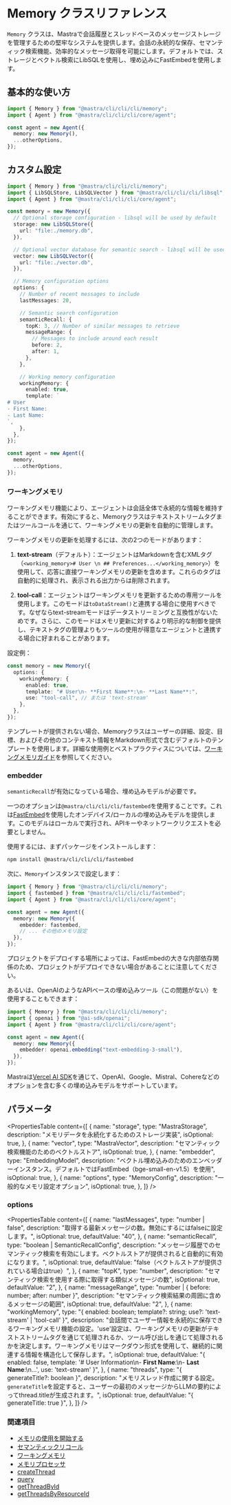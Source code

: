 # Memory クラスリファレンス

`Memory` クラスは、Mastraで会話履歴とスレッドベースのメッセージストレージを管理するための堅牢なシステムを提供します。会話の永続的な保存、セマンティック検索機能、効率的なメッセージ取得を可能にします。デフォルトでは、ストレージとベクトル検索にLibSQLを使用し、埋め込みにFastEmbedを使用します。

## 基本的な使い方

```typescript copy showLineNumbers
import { Memory } from "@mastra/cli/cli/cli/memory";
import { Agent } from "@mastra/cli/cli/cli/core/agent";

const agent = new Agent({
  memory: new Memory(),
  ...otherOptions,
});
```

## カスタム設定

```typescript copy showLineNumbers
import { Memory } from "@mastra/cli/cli/cli/memory";
import { LibSQLStore, LibSQLVector } from "@mastra/cli/cli/cli/libsql";
import { Agent } from "@mastra/cli/cli/cli/core/agent";

const memory = new Memory({
  // Optional storage configuration - libsql will be used by default
  storage: new LibSQLStore({
    url: "file:./memory.db",
  }),

  // Optional vector database for semantic search - libsql will be used by default
  vector: new LibSQLVector({
    url: "file:./vector.db",
  }),

  // Memory configuration options
  options: {
    // Number of recent messages to include
    lastMessages: 20,

    // Semantic search configuration
    semanticRecall: {
      topK: 3, // Number of similar messages to retrieve
      messageRange: {
        // Messages to include around each result
        before: 2,
        after: 1,
      },
    },

    // Working memory configuration
    workingMemory: {
      enabled: true,
      template: `
# User
- First Name:
- Last Name:
`,
    },
  },
});

const agent = new Agent({
  memory,
  ...otherOptions,
});
```

### ワーキングメモリ

ワーキングメモリ機能により、エージェントは会話全体で永続的な情報を維持することができます。有効にすると、Memoryクラスはテキストストリームタグまたはツールコールを通じて、ワーキングメモリの更新を自動的に管理します。

ワーキングメモリの更新を処理するには、次の2つのモードがあります：

1. **text-stream**（デフォルト）：エージェントはMarkdownを含むXMLタグ（`<working_memory># User \n ## Preferences...</working_memory>`）を使用して、応答に直接ワーキングメモリの更新を含めます。これらのタグは自動的に処理され、表示される出力からは削除されます。

2. **tool-call**：エージェントはワーキングメモリを更新するための専用ツールを使用します。このモードは`toDataStream()`と連携する場合に使用すべきです。なぜならtext-streamモードはデータストリーミングと互換性がないためです。さらに、このモードはメモリ更新に対するより明示的な制御を提供し、テキストタグの管理よりもツールの使用が得意なエージェントと連携する場合に好まれることがあります。

設定例：

```typescript copy showLineNumbers
const memory = new Memory({
  options: {
    workingMemory: {
      enabled: true,
      template: "# User\n- **First Name**:\n- **Last Name**:",
      use: "tool-call", // または 'text-stream'
    },
  },
});
```

テンプレートが提供されない場合、Memoryクラスはユーザーの詳細、設定、目標、およびその他のコンテキスト情報をMarkdown形式で含むデフォルトのテンプレートを使用します。詳細な使用例とベストプラクティスについては、[ワーキングメモリガイド](/docs/memory/working-memory.mdx#designing-effective-templates)を参照してください。

### embedder

`semanticRecall`が有効になっている場合、埋め込みモデルが必要です。

一つのオプションは`@mastra/cli/cli/cli/fastembed`を使用することです。これは[FastEmbed](https://github.com/Anush008/fastembed-js)を使用したオンデバイス/ローカルの埋め込みモデルを提供します。このモデルはローカルで実行され、APIキーやネットワークリクエストを必要としません。

使用するには、まずパッケージをインストールします：

```bash npm2yarn copy
npm install @mastra/cli/cli/cli/fastembed
```

次に、`Memory`インスタンスで設定します：

```typescript {2,7}
import { Memory } from "@mastra/cli/cli/cli/memory";
import { fastembed } from "@mastra/cli/cli/cli/fastembed";
import { Agent } from "@mastra/cli/cli/cli/core/agent";

const agent = new Agent({
  memory: new Memory({
    embedder: fastembed,
    // ... その他のメモリ設定
  }),
});
```

プロジェクトをデプロイする場所によっては、FastEmbedの大きな内部依存関係のため、プロジェクトがデプロイできない場合があることに注意してください。

あるいは、OpenAIのようなAPIベースの埋め込みツール（この問題がない）を使用することもできます：

```typescript {2,7}
import { Memory } from "@mastra/cli/cli/cli/memory";
import { openai } from "@ai-sdk/openai";
import { Agent } from "@mastra/cli/cli/cli/core/agent";

const agent = new Agent({
  memory: new Memory({
    embedder: openai.embedding("text-embedding-3-small"),
  }),
});
```

Mastraは[Vercel AI SDK](https://sdk.vercel.ai/docs/ai-sdk-core/embeddings)を通じて、OpenAI、Google、Mistral、Cohereなどのオプションを含む多くの埋め込みモデルをサポートしています。

## パラメータ

<PropertiesTable
  content={[
    {
      name: "storage",
      type: "MastraStorage",
      description: "メモリデータを永続化するためのストレージ実装",
      isOptional: true,
    },
    {
      name: "vector",
      type: "MastraVector",
      description: "セマンティック検索機能のためのベクトルストア",
      isOptional: true,
    },
    {
      name: "embedder",
      type: "EmbeddingModel",
      description:
        "ベクトル埋め込みのためのエンベッダーインスタンス。デフォルトではFastEmbed（bge-small-en-v1.5）を使用",
      isOptional: true,
    },
    {
      name: "options",
      type: "MemoryConfig",
      description: "一般的なメモリ設定オプション",
      isOptional: true,
    },
  ]}
/>

### options

<PropertiesTable
  content={[
    {
      name: "lastMessages",
      type: "number | false",
      description:
        "取得する最新メッセージの数。無効にするにはfalseに設定します。",
      isOptional: true,
      defaultValue: "40",
    },
    {
      name: "semanticRecall",
      type: "boolean | SemanticRecallConfig",
      description:
        "メッセージ履歴でのセマンティック検索を有効にします。ベクトルストアが提供されると自動的に有効になります。",
      isOptional: true,
      defaultValue: "false（ベクトルストアが提供されている場合はtrue）",
    },
    {
      name: "topK",
      type: "number",
      description: "セマンティック検索を使用する際に取得する類似メッセージの数",
      isOptional: true,
      defaultValue: "2",
    },
    {
      name: "messageRange",
      type: "number | { before: number; after: number }",
      description: "セマンティック検索結果の周囲に含めるメッセージの範囲",
      isOptional: true,
      defaultValue: "2",
    },
    {
      name: "workingMemory",
      type: "{ enabled: boolean; template?: string; use?: 'text-stream' | 'tool-call' }",
      description:
        "会話間でユーザー情報を永続的に保存できるワーキングメモリ機能の設定。'use'設定は、ワーキングメモリの更新がテキストストリームタグを通じて処理されるか、ツール呼び出しを通じて処理されるかを決定します。ワーキングメモリはマークダウン形式を使用して、継続的に関連する情報を構造化して保存します。",
      isOptional: true,
      defaultValue:
        "{ enabled: false, template: '# User Information\\n- **First Name**:\\n- **Last Name**:\\n...', use: 'text-stream' }",
    },
    {
      name: "threads",
      type: "{ generateTitle?: boolean }",
      description:
        "メモリスレッド作成に関する設定。`generateTitle`を設定すると、ユーザーの最初のメッセージからLLMの要約によってthread.titleが生成されます。",
      isOptional: true,
      defaultValue: "{ generateTitle: true }",
    },
  ]}
/>

### 関連項目

- [メモリの使用を開始する](/docs/memory/overview.mdx)
- [セマンティックリコール](/docs/memory/semantic-recall.mdx)
- [ワーキングメモリ](/docs/memory/working-memory.mdx)
- [メモリプロセッサ](/docs/memory/memory-processors.mdx)
- [createThread](/reference/memory/createThread.mdx)
- [query](/reference/memory/query.mdx)
- [getThreadById](/reference/memory/getThreadById.mdx)
- [getThreadsByResourceId](/reference/memory/getThreadsByResourceId.mdx)
